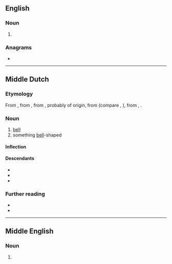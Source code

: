 ==English==

===Noun===
{{en-noun}}

# {{obsolete spelling of|en|clock}}

===Anagrams===
* {{anagrams|en|a=cceklo|Elcock|cockle}}

----

==Middle Dutch==

===Etymology===
From {{inh|dum|odt|*klokka}}, from {{der|dum|ONF.|cloque||bell}}, from {{der|dum|ML.|clocca}}, probably of {{der|dum|cel|-}} origin, from {{der|dum|cel-pro|*klokkos||bell}} (compare {{cog|cy|cloch}}, {{cog|ga|clog}}), from {{der|dum|ine-pro|*klēg-}}, {{m|ine-pro|*klōg-}} {{lb|dum|onomatopoeia}}.

===Noun===
{{dum-noun|f}}

# [[bell]]
# something [[bell]]-shaped

====Inflection====
{{rfinfl|dum|noun}}

====Descendants====
* {{desctree|nl|klok}}
* {{desc|li|klók}}
* {{desctree|enm|clokke}}

===Further reading===
* {{R:VMNW|ID99252}}
* {{R:MNW|22026|I}}

----

==Middle English==

===Noun===
{{head|enm|noun}}

# {{alt form|enm|clokke}}